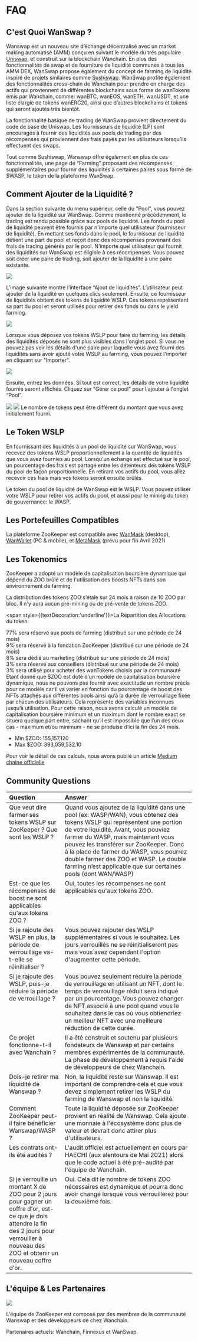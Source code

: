 # FAQ

## C'est Quoi WanSwap ?

Wanswap est un nouveau site d’échange décentralisé avec un market making automatisé (AMM) conçu en suivant le modèle du très populaire [Uniswap](https://uniswap.org/), et construit sur la blockchain Wanchain. En plus des fonctionnalités de swap et de fourniture de liquidité communes à tous les AMM DEX, WanSwap propose également du concept de farming de liquidité inspiré de projets smilaires comme [Sushiswap](https://sushiswap.fi/). WanSwap profite également des fonctionnalités cross-chain de Wanchain pour prendre en charge des actifs qui proviennent de différentes blockchains sous forme de wanTokens émis par Wanchain, comme: wanBTC, wanEOS, wanETH, wanUSDT, et une liste élargie de tokens wanERC20, ainsi que d’autres blockchains et tokens qui seront ajoutés très bientôt.

La fonctionnalité basique de trading de WanSwap provient directement du code de base de Uniswap. Les fournisseurs de liquidité (LP) sont encouragés à fournir des liquidités aux pools de trading par des récompenses qui proviennent des frais payés par les utilisateurs lorsqu’ils effectuent des swaps.

Tout comme Sushiswap, Wanswap offre également en plus de ces fonctionnalités, une page de “Farming” proposant des récompenses supplémentaires pour fournir des liquidités à certaines paires sous forme de $WASP, le token de la plateforme WanSwap.

## Comment Ajouter de la Liquidité ?

Dans la section suivante du menu supérieur, celle du "Pool", vous pouvez ajouter de la liquidité sur WanSwap. Comme mentionné précédemment, le trading est rendu possible grâce aux pools de liquidité. Les fonds du pool de liquidité peuvent être fournis par n'importe quel utilisateur (fournisseur de liquidité). En mettant ses fonds dans le pool, le fournisseur de liquidité détient une part du pool et reçoit donc des récompenses provenant des frais de trading générés par le pool. N’importe quel utilisateur qui fournit des liquidités sur WanSwap est éligible à ces récompenses. Vous pouvez soit créer une paire de trading, soit ajouter de la liquidité à une paire existante.

![](/docs/image17.png)

L’image suivante montre l’interface “Ajout de liquidités”. L’utilisateur peut ajouter de la liquidité en quelques clics seulement. Ensuite, ce fournisseur de liquidités obtient des tokens de liquidité WSLP. Ces tokens représentent sa part du pool et seront utilisés pour retirer des fonds ou dans le yield farming.

![](/docs/image14.png)

Lorsque vous déposez vos tokens WSLP pour faire du farming, les détails des liquidités déposés ne sont plus visibles dans l'onglet pool. Si vous ne pouvez pas voir les détails d'une paire pour laquelle vous avez fourni des liquidités sans avoir ajouté votre WSLP au farming, vous pouvez l'importer en cliquant sur “Importer".

![](/docs/image6.png)

Ensuite, entrez les données. Si tout est correct, les détails de votre liquidité fournie seront affichés. Cliquez sur "Gérer ce pool" pour l'ajouter à l'onglet “Pool”.

![](/docs/image12.png)
![](/docs/image5.png)
Le nombre de tokens peut être différent du montant que vous avez initialement fourni.

## Le Token WSLP

En fournissant des liquidités à un pool de liquidité sur WanSwap, vous recevez des tokens WSLP proportionnellement à la quantité de liquidités que vous avez fournies au pool. Lorsqu'un échange est effectué sur le pool, un pourcentage des frais est partagé entre les détenteurs des tokens WSLP du pool de façon proportionnelle. En retirant vos actifs du pool, vous allez recevoir ces frais mais vos tokens seront ensuite brûlés.

Le token du pool de liquidité de WanSwap est le WSLP. Vous pouvez utiliser votre WSLP pour retirer vos actifs du pool, et aussi pour le mining du token de gouvernance: le WASP.

## Les Portefeuilles Compatibles

La plateforme ZooKeeper est compatible avec [WanMask](https://wanmask.io/) (desktop), [WanWallet](https://wanchain.org/getstarted) (PC & mobile), et [MetaMask](https://metamask.io/) (prévu pour fin Avril 2021) 

## Les Tokenomics

ZooKeeper a adopté un modèle de capitalisation boursière dynamique qui dépend du ZOO brûlé et de l'utilisation des boosts NFTs dans son environnement de farming.

La distribution des tokens ZOO s’étale sur 24 mois à raison de 10 ZOO par bloc. Il n'y aura aucun pré-mining ou de pré-vente de tokens ZOO. 

<span style={{textDecoration:'underline'}}>La Répartition des Allocations du token</span>:

<div style={{fontSize:16,marginLeft:30,marginTop:20}}>
<div>77% sera réservé aux pools de farming (distribué sur une période de 24 mois)</div>
<div>9% sera réservé à la fondation ZooKeeper (distribué sur une période de 24 mois)</div>
<div>8% sera dédié au marketing (distribué sur une période de 24 mois)</div>
<div>3% sera réservé aux conseillers (distribué sur une période de 24 mois)</div>
<div>3% sera utilisé pour acheter des wanTokens choisis par la communauté</div>
</div>
Etant donné que $ZOO est doté d’un modèle de capitalisation boursière dynamique, nous ne pouvons pas fournir avec exactitude un nombre précis pour ce modèle car il va varier en fonction du pourcentage de boost des NFTs attachés aux différentes pools ainsi qu’à la durée de verrouillage fixée par chacun des utilisateurs. Cela représente des variables inconnues jusqu’à utilisation.
Pour cette raison, nous avons calculé un modèle de capitalisation boursière minimum et un maximum dont le nombre exact se situera quelque part entre, sachant qu’il est impossible que l’un des deux cas - maximum et/ou minimum - ne se produise d’ici la fin des 24 mois.

* Min $ZOO: 155,157,120
* Max $ZOO: 393,059,532.10

Pour voir le détail de ces calculs, nous avons publié un article [Medium chaine officielle](https://medium.com/zookeeper-blog/dynamic-market-cap-734390926c12)

## Community Questions

<div style={{marginTop:20}}>
    <table>
        <thead>
            <tr>
                <th width="30%" align="left" valign="top">Question</th>
                <th align="left" valign="top">Answer</th>
            </tr>
        </thead>
        <tbody>
            <tr>
                <td align="left" valign="top">Que veut dire farmer ses tokens WSLP sur ZooKeeper ? Que sont les WSLP ?</td>
                <td align="left" valign="top">Quand vous ajoutez de la liquidité dans une pool (ex: WASP/WAN), vous obtenez des tokens WSLP qui représentent une portion de votre liquidité. Avant, vous pouviez farmer du WASP, mais maintenant vous pouvez les transférer sur ZooKeeper.
Donc à la place de farmer du WASP, vous pourrez double farmer des ZOO et WASP.
Le double farming n’est applicable que sur certaines pools (dont WAN/WASP)
                </td>
            </tr>
            <tr>
                <td align="left" valign="top">Est-ce que les récompenses de boost ne sont applicables qu'aux tokens ZOO ?</td>
                <td align="left" valign="top">Oui, toutes les récompenses ne sont applicables qu'aux tokens ZOO.</td>
            </tr>
            <tr>
                <td align="left" valign="top">Si je rajoute des WSLP en plus, la période de verrouillage va-t-elle se réinitialiser ?</td>
                <td align="left" valign="top">Vous pouvez rajouter des WSLP supplémentaires si vous le souhaitez. Les jours verrouillés ne se réinitialiseront pas mais vous avez cependant l'option d'augmenter cette période.</td>
            </tr>
            <tr>
                <td align="left" valign="top">Si je rajoute des WSLP, puis-je réduire la période de verrouillage ?</td>
                <td align="left" valign="top">Vous pouvez seulement réduire la période de verrouillage en utilisant un NFT, dont le temps de verrouillage réduit sera indiqué par un pourcentage. Vous pouvez changer de NFT associé à une pool quand vous le souhaitez dans le cas où vous obtiendriez un meilleur NFT avec une meilleure réduction de cette durée.</td>
            </tr>
            <tr>
                <td align="left" valign="top">Ce projet fonctionne-t-il avec Wanchain ?</td>
                <td align="left" valign="top">Il a été construit et soutenu par plusieurs fondateurs de Wanswap et par certains membres expérimentés de la communauté. La phase de développement à requis l'aide de développeurs de chez Wanchain.</td>
            </tr>
            <tr>
                <td align="left" valign="top">Dois-je retirer ma liquidité de Wanswap ?</td>
                <td align="left" valign="top">Non, la liquidité reste sur Wanswap. Il est important de comprendre cela et que vous devez simplement retirer les WSLP du farming de Wanswap et non la liquidité.</td>
            </tr>
            <tr>
                <td align="left" valign="top">Comment ZooKeeper peut-il faire bénéficier Wanswap/WASP ?</td>
                <td align="left" valign="top">Toute la liquidité déposée sur ZooKeeper provient en réalité de Wanswap. Cela ajoute une monnaie à l'écosystème donc plus de valeur et devrait donc attirer plus d'utilisateurs.</td>
            </tr>
            <tr>
                <td align="left" valign="top">Les contrats ont-ils été audités ?</td>
                <td align="left" valign="top">L'audit officiel est actuellement en cours par HAECHI (aux alentours de Mai 2021) alors que le code actuel à été pré-audité par l'équipe de Wanchain.</td>
            </tr>
            <tr>
                <td align="left" valign="top">Si je verrouille un montant X de ZOO pour 2 jours pour gagner un coffre d'or, est-ce que je dois attendre la fin des 2 jours pour verrouiller à nouveau des ZOO et obtenir un nouveau coffre d'or.</td>
                <td align="left" valign="top">Oui. Cela dit le nombre de tokens ZOO nécessaires est dynamique et pourra donc avoir changé lorsque vous verrouillerez pour la deuxième fois.</td>
            </tr>
        </tbody>
    </table>
</div>

## L'équipe & Les Partenaires

![](/teampartneers.png)

L'équipe de ZooKeeper est composé par des membres de la communauté Wanswap et des développeurs de chez Wanchain.

Partenaires actuels: Wanchain, Finnexus et WanSwap.
